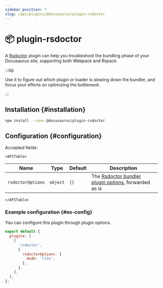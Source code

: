 ```yaml
---
sidebar_position: 7
slug: /api/plugins/@docusaurus/plugin-rsdoctor
---
```


# 📦 plugin-rsdoctor


A [Rsdoctor](https://rsdoctor.dev/) plugin can help you troubleshoot the bundling phase of your Docusaurus site, supporting both Webpack and Rspack.

:::tip

Use it to figure out which plugin or loader is slowing down the bundler, and focus your efforts on optimizing the bottleneck.

:::

## Installation {#installation}

```bash npm2yarn
npm install --save @docusaurus/plugin-rsdoctor
```

## Configuration {#configuration}

Accepted fields:

```mdx-code-block
<APITable>
```

| Name              | Type     | Default | Description                                                                                         |
| ----------------- | -------- | ------- | --------------------------------------------------------------------------------------------------- |
| `rsdoctorOptions` | `object` | `{}`    | The [Rsdoctor bundler plugin options](https://rsdoctor.dev/config/options/options), forwarded as is |

```mdx-code-block
</APITable>
```

### Example configuration {#ex-config}

You can configure this plugin through plugin options.

```js title="docusaurus.config.js"
export default {
  plugins: [
    [
      'rsdoctor',
      {
        rsdoctorOptions: {
          mode: 'lite',
        },
      },
    ],
  ],
};
```
